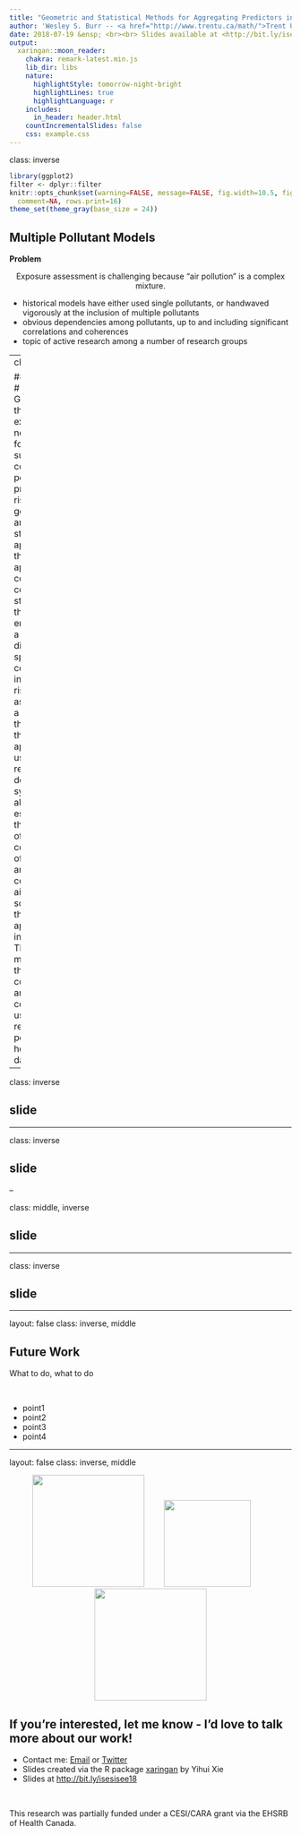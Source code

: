 ```yaml
---
title: "Geometric and Statistical Methods for Aggregating Predictors in Pollutant Risk Models"
author: 'Wesley S. Burr -- <a href="http://www.trentu.ca/math/">Trent University</a> <br> <a href="http://github.com/wesleyburr"><i class="fa fa-github fa-fw"></i>&nbsp; wsburr</a><br> <a href="http://twitter.com/wsburr"> <i class="fa fa-twitter fa-fw"></i>&nbsp; @wsburr</a><br> <a href="mailto:wesleyburr@trentu.ca"><i class="fa fa-paper-plane fa-fw"></i>&nbsp; wesleyburr@trentu.ca</a><br><br/>&amp;<br/><br/>Hwashin H. Shin -- EHSRB, Health Canada &amp; <a href="http://mast.queensu.ca/">Queen&#39;s University</a>'
date: 2018-07-19 &ensp; <br><br> Slides available at <http://bit.ly/isesisee18>
output:
  xaringan::moon_reader:
    chakra: remark-latest.min.js
    lib_dir: libs
    nature:
      highlightStyle: tomorrow-night-bright
      highlightLines: true
      highlightLanguage: r
    includes:
      in_header: header.html
    countIncrementalSlides: false
    css: example.css
---
```


class: inverse

```r
library(ggplot2)
filter <- dplyr::filter
knitr::opts_chunk$set(warning=FALSE, message=FALSE, fig.width=10.5, fig.height=4, 
  comment=NA, rows.print=16)
theme_set(theme_gray(base_size = 24))
```



## Multiple Pollutant Models

**Problem**

<center>
Exposure assessment is challenging because "air pollution" is a complex mixture.
</center>

* historical models have either used single pollutants, or handwaved vigorously at the inclusion of multiple pollutants
* obvious dependencies among pollutants, up to and including significant correlations and coherences
* topic of active research among a number of research groups

--
class: inverse

## Approach #1: Geometric
In this talk, we examine two new methods for combining such correlated air pollutant predictors in risk models: a geometric and a statistical approach. In the geometric approach we consider the correlated structure of the pollutants embedded in a higher-dimensional space, and combine and interpret the risk estimates as existing on a surface in this space. In the statistical approach, we use the recently developed synthetic lag algorithm for estimation of the phase lag of individual components of the series, and de-correlate the air pollutants so as to make their risks approximately independent. The two methods are then compared and contrasted using several real-world air pollutant and health effect data sets.
 
--

class: inverse

## slide

---

class: inverse

## slide

--

class: middle, inverse

## slide


---

class: inverse


## slide

---

layout: false
class: inverse, middle

## Future Work

What to do, what to do

<br>

* point1
* point2
* point3
* point4

---

layout: false
class: inverse, middle

<center>
<a href="http://www.trentu.ca/math/"><img src="figure/trent.png" style="width: 200px;"/></a> &emsp;&emsp;
<a href="http://mast.queensu.ca/"><img src="figure/queens_black.png" style="width: 155px;"/></a> &emsp;&emsp;
<a href="https://creativecommons.org/licenses/by/4.0/"><img src="figure/cc.png" style="width: 200px;"/></a>
</center>

## If you're interested, let me know - I'd love to talk more about our work!

- Contact me: [Email](mailto:wesleyburr@trentu.ca) or [Twitter](https://twitter.com/wsburr)
- Slides created via the R package [xaringan](https://github.com/yihui/xaringan) by Yihui Xie
- Slides at <http://bit.ly/isesisee18>

<br/>

This research was partially funded under a CESI/CARA grant via the EHSRB of Health Canada.
